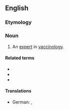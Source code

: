 ==English==

===Etymology===
{{suffix|en|vaccinology|ist}}

===Noun===
{{en-noun}}

# An [[expert]] in [[vaccinology]].

====Related terms====
* {{l|en|vaccinological}}
* {{l|en|vaccinologically}}
* {{l|en|vaccinology}}

====Translations====
{{trans-top|expert in vaccinology}}
* German: {{t|de|Vakzinologe|m}}, {{t|de|Vakzinologin|f}}
{{trans-mid}}
{{trans-bottom}}